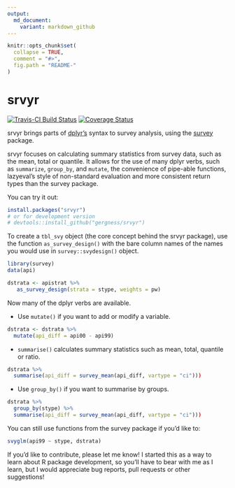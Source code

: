 ```yaml
---
output:
  md_document:
    variant: markdown_github
---
```


<!-- README.md is generated from README.Rmd. Please edit that file -->

```r
knitr::opts_chunk$set(
  collapse = TRUE,
  comment = "#>",
  fig.path = "README-"
)
```

# srvyr

[![Travis-CI Build Status](https://travis-ci.org/gergness/srvyr.svg?branch=master)](https://travis-ci.org/gergness/srvyr)
[![Coverage Status](https://img.shields.io/codecov/c/github/gergness/srvyr/master.svg)](https://codecov.io/github/gergness/srvyr?branch=master)

srvyr brings parts of [dplyr's](https://github.com/hadley/dplyr/) syntax to survey
analysis, using the [survey](https://CRAN.R-project.org/package=survey) 
package.

srvyr focuses on calculating summary statistics from survey data, such as the
mean, total or quantile. It allows for the use of  many dplyr verbs, such as
`summarize`, `group_by`, and `mutate`, the convenience of pipe-able functions,
lazyeval's style of non-standard evaluation and more consistent return types
than the survey package.

You can try it out:

```R
install.packages("srvyr")
# or for development version
# devtools::install_github("gergness/srvyr")
```

To create a `tbl_svy` object (the core concept behind the srvyr package), 
use the function `as_survey_design()` with the bare column names of the names
you would use in `survey::svydesign()` object.

```R 
library(survey)
data(api)

dstrata <- apistrat %>%
   as_survey_design(strata = stype, weights = pw)
```

Now many of the dplyr verbs are available.

* Use `mutate()` if you want to add or modify a variable.
```R
dstrata <- dstrata %>%
  mutate(api_diff = api00 - api99)
```

* `summarise()` calculates summary statistics such as mean, total, quantile or ratio.
```R
dstrata %>% 
  summarise(api_diff = survey_mean(api_diff, vartype = "ci")))
```

* Use `group_by()` if you want to summarise by groups.
```R
dstrata %>% 
  group_by(stype) %>%
  summarise(api_diff = survey_mean(api_diff, vartype = "ci")))
```

You can still use functions from the survey package if you'd like to:
```R
svyglm(api99 ~ stype, dstrata)
```

If you'd like to contribute, please let me know! I started this as a way to learn
about R package development, so you'll have to bear with me as I learn, but I would
appreciate bug reports, pull requests or other suggestions!
